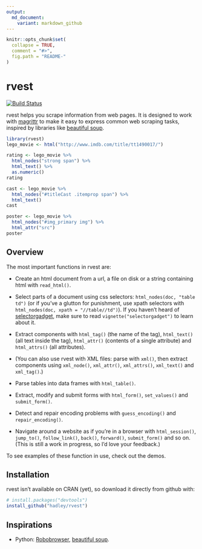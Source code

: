 ```yaml
---
output:
  md_document:
    variant: markdown_github
---
```


<!-- README.md is generated from README.Rmd. Please edit that file -->

```r
knitr::opts_chunk$set(
  collapse = TRUE, 
  comment = "#>",
  fig.path = "README-"  
)
```

# rvest

[![Build Status](https://travis-ci.org/hadley/rvest.png?branch=master)](https://travis-ci.org/hadley/rvest)

rvest helps you scrape information from web pages. It is designed to work with [magrittr](https://github.com/smbache/magrittr) to make it easy to express common web scraping tasks, inspired by libraries like [beautiful soup](http://www.crummy.com/software/BeautifulSoup/).

```r
library(rvest)
lego_movie <- html("http://www.imdb.com/title/tt1490017/")

rating <- lego_movie %>% 
  html_nodes("strong span") %>%
  html_text() %>%
  as.numeric()
rating

cast <- lego_movie %>%
  html_nodes("#titleCast .itemprop span") %>%
  html_text()
cast

poster <- lego_movie %>%
  html_nodes("#img_primary img") %>%
  html_attr("src")
poster
```

## Overview

The most important functions in rvest are:

* Create an html document from a url, a file on disk or a string containing
  html with `read_html()`.

* Select parts of a document using css selectors: `html_nodes(doc, "table td")`
  (or if you've a glutton for punishment, use xpath selectors with
  `html_nodes(doc, xpath = "//table//td")`). If you haven't heard of 
  [selectorgadget](http://selectorgadget.com/), make sure to read
  `vignette("selectorgadget")` to learn about it.

* Extract components with `html_tag()` (the name of the tag), `html_text()` 
  (all text inside the tag), `html_attr()` (contents of a single attribute) and 
  `html_attrs()` (all attributes).

* (You can also use rvest with XML files: parse with `xml()`, then extract 
  components using `xml_node()`, `xml_attr()`, `xml_attrs()`, `xml_text()` 
  and `xml_tag()`.)

* Parse tables into data frames with `html_table()`.

* Extract, modify and submit forms with `html_form()`, `set_values()` and
  `submit_form()`.

* Detect and repair encoding problems with `guess_encoding()` and 
  `repair_encoding()`.

* Navigate around a website as if you're in a browser with `html_session()`,
  `jump_to()`, `follow_link()`, `back()`, `forward()`, `submit_form()` and
  so on. (This is still a work in progress, so I'd love your feedback.)

To see examples of these function in use, check out the demos.

## Installation

rvest isn't available on CRAN (yet), so download it directly from github with:

```r
# install.packages("devtools")
install_github("hadley/rvest")
```

## Inspirations

* Python: [Robobrowser](http://robobrowser.readthedocs.org/en/latest/readme.html),
  [beautiful soup](http://www.crummy.com/software/BeautifulSoup/).
